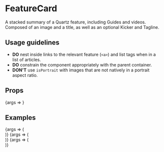 
<Meta title="FeatureCard" component={FeatureCard} />

# FeatureCard

A stacked summary of a Quartz feature, including Guides and videos. Composed of an image and a title, as
well as an optional <LinkTo kind={Kicker}>Kicker</LinkTo> and <LinkTo kind={Tagline}>Tagline</LinkTo>.

## Usage guidelines

- **DO** nest inside links to the relevant feature (`<a>`) and list tags when in a list of articles.
- **DO** constrain the component appropriately with the parent container.
- **DON'T** use `isPortrait` with images that are not natively in a portrait aspect ratio.

## Props

<Canvas>
	<Story
		args={{
			kicker: "The buck stops here",
			thumbnailUrl: "https://cms.qz.com/wp-content/uploads/2017/11/walmart1-e1510848655454.jpg",
			title: "How to shop without destroying the climate",
			size: 'large',
		}}
		name="Default"
	>
		{args => <FeatureCard {...args} />}
	</Story>
</Canvas>

<ArgsTable story="Default" />

## Examples

<Canvas>
	<Story
		args={{
			kicker: "The buck stops here",
			thumbnailUrl: "https://cms.qz.com/wp-content/uploads/2017/11/walmart1-e1510848655454.jpg",
			title: "How to shop without destroying the climate",
			size: 'small',
		}}
		name="Fixed width"
	>
		{args => (
			<div style={{ width: 315 }}>
				<FeatureCard {...args} />
			</div>
		)}
	</Story>
</Canvas>

<Canvas>
	<Story
		args={{
			kicker: "Quartz at Work (from home)",
			showPlayIcon: true,
			thumbnailUrl: "https://cms.qz.com/wp-content/uploads/2020/04/Tightrope-e1586961655857.jpg",
			title: "Watch Quartz's workshop on leading teams through tension",
			size: 'small',
		}}
		name="Play icon"
	>
		{args => (
			<div style={{ width: 315 }}>
				<FeatureCard {...args} />
			</div>
		)}
	</Story>
</Canvas>

<Canvas>
	<Story
		args={{
			description: 'Employee activists are transforming the workplace—and making companies better in the process.',
			isPortrait: true,
			thumbnailUrl: "https://cms.qz.com/wp-content/uploads/2020/12/workplace_cover.jpg",
			title: "The rise of employee activists",
			size: 'medium',
		}}
		name="Portrait"
	>
		{args => (
			<div style={{ width: 310 }}>
				<FeatureCard {...args} />
			</div>
		)}
	</Story>
</Canvas>

